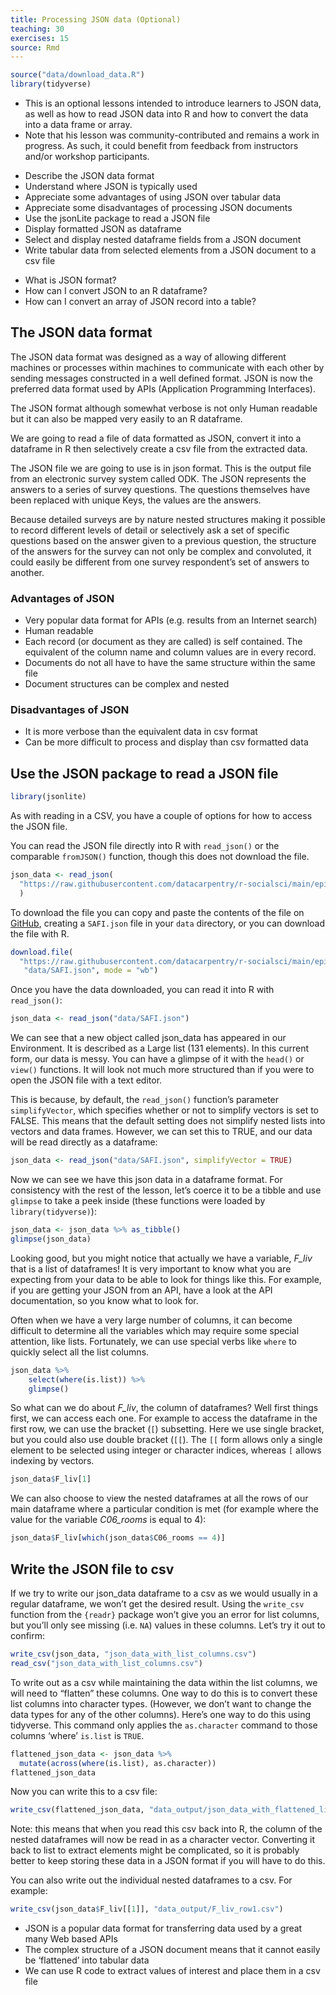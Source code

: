 ```yaml
---
title: Processing JSON data (Optional)
teaching: 30
exercises: 15
source: Rmd
---
```


```r
source("data/download_data.R")
library(tidyverse)
```

:::: instructor

- This is an optional lessons intended to introduce learners to JSON data, as well as how to
  read JSON data into R and how to convert the data into a data frame or array.
- Note that his lesson was community-contributed and remains a work in progress. As such, it could
  benefit from feedback from instructors and/or workshop participants.

::::::::::::

::::::::::::::::::::::::::::::::::::::: objectives

- Describe the JSON data format
- Understand where JSON is typically used
- Appreciate some advantages of using JSON over tabular data
- Appreciate some disadvantages of processing JSON documents
- Use the jsonLite package to read a JSON file
- Display formatted JSON as dataframe
- Select and display nested dataframe fields from a JSON document
- Write tabular data from selected elements from a JSON document to a csv file

::::::::::::::::::::::::::::::::::::::::::::::::::

:::::::::::::::::::::::::::::::::::::::: questions

- What is JSON format?
- How can I convert JSON to an R dataframe?
- How can I convert an array of JSON record into a table?

::::::::::::::::::::::::::::::::::::::::::::::::::

## The JSON data format

The JSON data format was designed as a way of allowing different machines or processes within machines to communicate with each other by sending messages constructed in a well defined format. JSON is now the preferred data format used by APIs (Application Programming Interfaces).

The JSON format although somewhat verbose is not only Human readable but it can also be mapped very easily to an R dataframe.

We are going to read a file of data formatted as JSON, convert it into a dataframe in R then selectively create a csv file from the extracted data.

The JSON file we are going to use is in json format. This is the output file from an electronic survey system called ODK. The JSON represents the answers to a series of survey questions. The questions themselves have been replaced with unique Keys, the values are the answers.

Because detailed surveys are by nature nested structures making it possible to record different levels of detail or selectively ask a set of specific questions based on the answer given to a previous question, the structure of the answers for the survey can not only be complex and convoluted, it could easily be different from one survey respondent's set of answers to another.

### Advantages of JSON

- Very popular data format for APIs (e.g. results from an Internet search)
- Human readable
- Each record (or document as they are called) is self contained. The equivalent of the column name and column values are in every record.
- Documents do not all have to have the same structure within the same file
- Document structures can be complex and nested

### Disadvantages of JSON

- It is more verbose than the equivalent data in csv format
- Can be more difficult to process and display than csv formatted data

## Use the JSON package to read a JSON file

```r
library(jsonlite)
```

As with reading in a CSV, you have a couple of options for how to access the JSON file.

You can read the JSON file directly into R with `read_json()` or the comparable `fromJSON()`
function, though this does not download the file.

```r
json_data <- read_json(
  "https://raw.githubusercontent.com/datacarpentry/r-socialsci/main/episodes/data/SAFI.json"
  )
```

To download the file you can copy and paste the contents of the file on
[GitHub](https://github.com/datacarpentry/r-socialsci/blob/main/episodes/data/SAFI.json),
creating a `SAFI.json` file in your `data` directory, or you can download the file with R.

```r
download.file(
  "https://raw.githubusercontent.com/datacarpentry/r-socialsci/main/episodes/data/SAFI.json",
   "data/SAFI.json", mode = "wb")
```

Once you have the data downloaded, you can read it into R with `read_json()`:

```r
json_data <- read_json("data/SAFI.json")
```

We can see that a new object called json\_data has appeared in our Environment. It is described as a Large list (131 elements). In this current form, our data is messy. You can have a glimpse of it with the `head()` or `view()` functions. It will look not much more structured than if you were to open the JSON file with a text editor.

This is because, by default, the `read_json()` function's parameter `simplifyVector`, which specifies whether or not to simplify vectors is set to FALSE. This means that the default setting does not simplify nested lists into vectors and data frames. However, we can set this to TRUE, and our data will be read directly as a dataframe:

```r
json_data <- read_json("data/SAFI.json", simplifyVector = TRUE)
```

Now we can see we have this json data in a dataframe format. For consistency with the rest of
the lesson, let's coerce it to be a tibble and use `glimpse` to take a peek
inside (these functions were loaded by `library(tidyverse)`):

```r
json_data <- json_data %>% as_tibble()
glimpse(json_data)
```

Looking good, but you might notice that actually we have a variable, *F\_liv* that is a list of dataframes! It is very important to know what you are expecting from your data to be able to look for things like this. For example, if you are getting your JSON from an API, have a look at the API documentation, so you know what to look for.

Often when we have a very large number of columns, it can become difficult to determine all the variables which may require some special attention, like lists. Fortunately, we can use special verbs like `where` to quickly select all the list columns.

```r
json_data %>%
    select(where(is.list)) %>%
    glimpse()
```

So what can we do about *F\_liv*, the column of dataframes? Well first things first, we can access each one. For  example to access the dataframe in the first row, we can use the  bracket (`[`) subsetting. Here we use single bracket, but you could also use double bracket (`[[`). The `[[` form allows only a single element to be selected using integer or character indices, whereas `[` allows indexing by vectors.

```r
json_data$F_liv[1]
```

We can also choose to view the nested dataframes at all the rows of our main dataframe where a particular condition is met (for example where the value for the variable *C06\_rooms* is equal to 4):

```r
json_data$F_liv[which(json_data$C06_rooms == 4)]
```

## Write the JSON file to csv

If we try to write our json\_data dataframe to a csv as we would usually in a regular dataframe, we won't get the desired result. Using the `write_csv` function from the `{readr}` package won't give you an error for list columns, but you'll only see missing (i.e. `NA`) values in these columns. Let's try it out to confirm:

```r
write_csv(json_data, "json_data_with_list_columns.csv")
read_csv("json_data_with_list_columns.csv")
```

To write out as a csv while maintaining the data within the list columns, we will need to "flatten" these columns. One way to do this is to convert these list columns into character types. (However, we don't want to change the data types for any of the other columns). Here's one way to do this using tidyverse. This command only applies the `as.character` command to those columns 'where' `is.list` is `TRUE`.

```r
flattened_json_data <- json_data %>% 
  mutate(across(where(is.list), as.character))
flattened_json_data
```

Now you can write this to a csv file:

```r
write_csv(flattened_json_data, "data_output/json_data_with_flattened_list_columns.csv")
```

Note: this means that when you read this csv back into R, the column of the nested dataframes will now be read in as a character vector. Converting it back to list to extract elements might be complicated, so it is probably better to keep storing these data in a JSON format if you will have to do this.

You can also write out the individual nested dataframes to a csv. For example:

```r
write_csv(json_data$F_liv[[1]], "data_output/F_liv_row1.csv")
```

:::::::::::::::::::::::::::::::::::::::: keypoints

- JSON is a popular data format for transferring data used by a great many Web based APIs
- The complex structure of a JSON document means that it cannot easily be 'flattened' into tabular data
- We can use R code to extract values of interest and place them in a csv file

::::::::::::::::::::::::::::::::::::::::::::::::::


